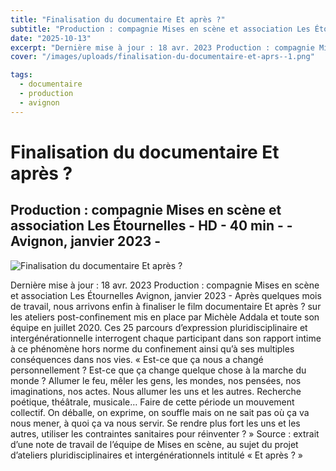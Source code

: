 ```yaml
---
title: "Finalisation du documentaire Et après ?"
subtitle: "Production : compagnie Mises en scène et association Les Étournelles - HD - 40 min - - Avignon, janvier 2023 -"
date: "2025-10-13"
excerpt: "Dernière mise à jour : 18 avr. 2023 Production : compagnie Mises en scène et association Les Étournelles Avignon, janvier 2023 - Après quelques mois d..."
cover: "/images/uploads/finalisation-du-documentaire-et-aprs--1.png"

tags:
  - documentaire
  - production
  - avignon
---
```


# Finalisation du documentaire Et après ?

## Production : compagnie Mises en scène et association Les Étournelles - HD - 40 min - - Avignon, janvier 2023 -



![Finalisation du documentaire Et après ?](/images/uploads/finalisation-du-documentaire-et-aprs--1.png)

Dernière mise à jour : 18 avr. 2023 Production : compagnie Mises en scène et association Les Étournelles Avignon, janvier 2023 - Après quelques mois de travail, nous arrivons enfin à finaliser le film documentaire Et après ? sur les ateliers post-confinement mis en place par Michèle Addala et toute son équipe en juillet 2020. Ces 25 parcours d’expression pluridisciplinaire et intergénérationnelle interrogent chaque participant dans son rapport intime à ce phénomène hors norme du confinement ainsi qu’à ses multiples conséquences dans nos vies. « Est-ce que ça nous a changé personnellement ? Est-ce que ça change quelque chose à la marche du monde ? Allumer le feu, mêler les gens, les mondes, nos pensées, nos imaginations, nos actes. Nous allumer les uns et les autres. Recherche poétique, théâtrale, musicale… Faire de cette période un mouvement collectif. On déballe, on exprime, on souffle mais on ne sait pas où ça va nous mener, à quoi ça va nous servir. Se rendre plus fort les uns et les autres, utiliser les contraintes sanitaires pour réinventer ? » Source : extrait d’une note de travail de l’équipe de Mises en scène, au sujet du projet d’ateliers pluridisciplinaires et intergénérationnels intitulé « Et après ? »
